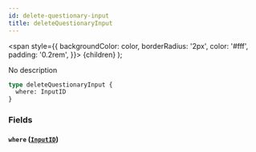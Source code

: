 ```yaml
---
id: delete-questionary-input
title: deleteQuestionaryInput
---
```


<span
style={{
      backgroundColor: color,
      borderRadius: '2px',
      color: '#fff',
      padding: '0.2rem',
    }}>
{children}
</span>
);

No description

```graphql
type deleteQuestionaryInput {
  where: InputID
}
```

### Fields

#### `where` ([`InputID`](/v1/inputs/input-id))
